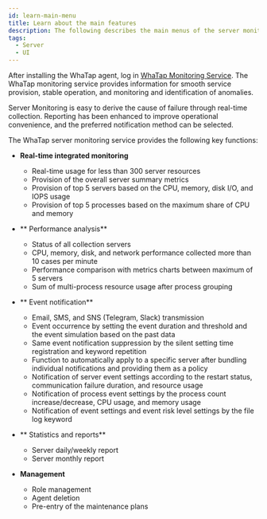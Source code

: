 ```yaml
---
id: learn-main-menu
title: Learn about the main features
description: The following describes the main menus of the server monitoring service.
tags:
  - Server
  - UI
---
```


After installing the WhaTap agent, log in [WhaTap Monitoring Service](https://service.whatap.io). The WhaTap monitoring service provides information for smooth service provision, stable operation, and monitoring and identification of anomalies.

<!-- 주요 메뉴 안내 개요 위치 -->

Server Monitoring is easy to derive the cause of failure through real-time collection. Reporting has been enhanced to improve operational convenience, and the preferred notification method can be selected.

The WhaTap server monitoring service provides the following key functions:

-   **Real-time integrated monitoring**

    -   Real-time usage for less than 300 server resources
    -   Provision of the overall server summary metrics
    -   Provision of top 5 servers based on the CPU, memory, disk I/O, and IOPS usage
    -   Provision of top 5 processes based on the maximum share of CPU and memory

-   ** Performance analysis**

    -   Status of all collection servers
    -   CPU, memory, disk, and network performance collected more than 10 cases per minute
    -   Performance comparison with metrics charts between maximum of 5 servers
    -   Sum of multi-process resource usage after process grouping

-   ** Event notification**

    -   Email, SMS, and SNS (Telegram, Slack) transmission
    -   Event occurrence by setting the event duration and threshold and the event simulation based on the past data
    -   Same event notification suppression by the silent setting time registration and keyword repetition
    -   Function to automatically apply to a specific server after bundling individual notifications and providing them as a policy
    -   Notification of server event settings according to the restart status, communication failure duration, and resource usage
    -   Notification of process event settings by the process count increase/decrease, CPU usage, and memory usage
    -   Notification of event settings and event risk level settings by the file log keyword

-   ** Statistics and reports**

    -   Server daily/weekly report
    -   Server monthly report

-   **Management**

    -   Role management
    -   Agent deletion
    -   Pre-entry of the maintenance plans  

<!--
와탭 서버 모니터링 서비스의 주요 메뉴 안내를 다음과 같이 제공합니다.


<DocCardList/>
-->
